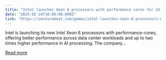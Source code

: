 ```yaml
---
title: "Intel launches Xeon 6 processors with performance cores for 2X AI processing"
date: "2025-02-24T16:00:00.000Z"
link: "https://venturebeat.com/games/intel-launches-xeon-6-processors-with-performance-cores-for-2x-ai-processing/"
---
```


Intel is launching its new Intel Xeon 6 processors with performance-cores, offering better performance across data center workloads and up to two times higher performance in AI processing. The company...

[Read more](https://venturebeat.com/games/intel-launches-xeon-6-processors-with-performance-cores-for-2x-ai-processing/)
